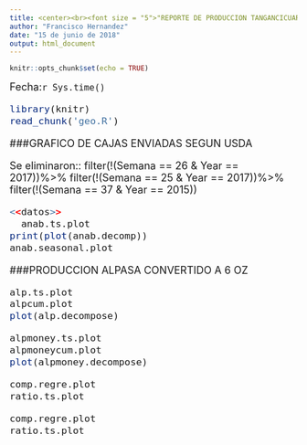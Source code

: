 ```yaml
---
title: <center><br><font size = "5">"REPORTE DE PRODUCCION TANGANCICUARO"</font> </center>
author: "Francisco Hernandez"
date: "15 de junio de 2018"
output: html_document
---
```


```r
knitr::opts_chunk$set(echo = TRUE)

```


 <div align= "right" ><font size = "4"> Fecha:`r Sys.time()`</div>
 
```r


library(knitr)
read_chunk('geo.R')
```

###GRAFICO DE CAJAS ENVIADAS SEGUN USDA

Se eliminaron::
               filter(!(Semana == 26 & Year == 2017))%>%
               filter(!(Semana == 25 & Year == 2017))%>%
               filter(!(Semana == 37 & Year == 2015)) 




``` r

<<datos>>
  anab.ts.plot
print(plot(anab.decomp))
anab.seasonal.plot


``` 


###PRODUCCION ALPASA CONVERTIDO A 6 OZ
``` r
alp.ts.plot
alpcum.plot
plot(alp.decompose) 

``` 
``` r
alpmoney.ts.plot
alpmoneycum.plot
plot(alpmoney.decompose) 

``` 


``` r

comp.regre.plot
ratio.ts.plot

``` 

``` r

comp.regre.plot
ratio.ts.plot

``` 